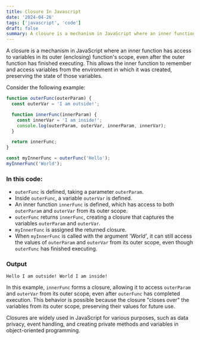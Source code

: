 ```yaml
---
title: Closure In Javascript
date: '2024-04-26'
tags: ['javascript', 'code']
draft: false
summary: A closure is a mechanism in JavaScript where an inner function has access to variables in its outer (enclosing) function's scope
---
```


A closure is a mechanism in JavaScript where an inner function has access to variables in its outer (enclosing) function's scope, even after the outer function has finished executing. This allows the inner function to remember and access variables from the environment in which it was created, preserving the state of those variables.

Consider the following example:
```javascript
function outerFunc(outerParam) {
  const outerVar = 'I am outside!';

  function innerFunc(innerParam) {
    const innerVar = 'I am inside!';
    console.log(outerParam, outerVar, innerParam, innerVar);
  }

  return innerFunc;
}

const myInnerFunc = outerFunc('Hello');
myInnerFunc('World');
```

### In this code:

- `outerFunc` is defined, taking a parameter `outerParam`.
- Inside `outerFunc`, a variable `outerVar` is defined.
- An inner function `innerFunc` is defined, which has access to both `outerParam` and `outerVar` from its outer scope.
- `outerFunc` returns `innerFunc`, creating a closure that captures the variables `outerParam` and `outerVar`.
- `myInnerFunc` is assigned the returned closure.
- When `myInnerFunc` is called with the argument *'World'*, it can still access the values of `outerParam` and `outerVar` from its outer scope, even though `outerFunc` has finished executing.

### Output

```text
Hello I am outside! World I am inside!
```

In this example, `innerFunc` forms a closure, allowing it to access `outerParam` and `outerVar` from its outer scope, even after `outerFunc` has completed execution. This behavior is possible because the closure "closes over" the variables from its outer scope, preserving their values for future use.

Closures are widely used in JavaScript for various purposes, such as data privacy, event handling, and creating private methods and variables in object-oriented programming.
